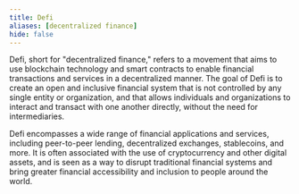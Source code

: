 ```yaml
---
title: Defi
aliases: [decentralized finance]
hide: false
---
```


Defi, short for "decentralized finance," refers to a movement that aims to use blockchain technology and smart contracts to enable financial transactions and services in a decentralized manner. The goal of Defi is to create an open and inclusive financial system that is not controlled by any single entity or organization, and that allows individuals and organizations to interact and transact with one another directly, without the need for intermediaries.

Defi encompasses a wide range of financial applications and services, including peer-to-peer lending, decentralized exchanges, stablecoins, and more. It is often associated with the use of cryptocurrency and other digital assets, and is seen as a way to disrupt traditional financial systems and bring greater financial accessibility and inclusion to people around the world.